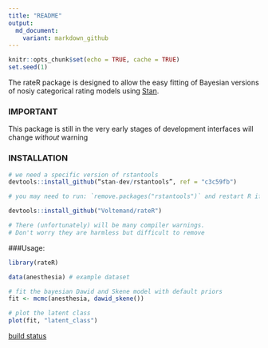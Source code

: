 ```yaml
---
title: "README"
output:
  md_document:
    variant: markdown_github
---
```


```r
knitr::opts_chunk$set(echo = TRUE, cache = TRUE)
set.seed(1)
```

The rateR package is designed to allow the easy fitting of Bayesian versions of nosiy categorical rating models using [Stan](https://mc-stan.org/).

### IMPORTANT

This package is still in the very early stages of development interfaces will change *without* warning

### INSTALLATION

``` r
# we need a specific version of rstantools
devtools::install_github(“stan-dev/rstantools”, ref = "c3c59fb")

# you may need to run: `remove.packages("rstantools")` and restart R if rstantools is already loaded

devtools::install_github("Voltemand/rateR")

# There (unfortunately) will be many compiler warnings. 
# Don't worry they are harmless but difficult to remove
```

###Usage:

```r
library(rateR)

data(anesthesia) # example dataset

# fit the bayesian Dawid and Skene model with default priors
fit <- mcmc(anesthesia, dawid_skene())

# plot the latent class
plot(fit, "latent_class")
```

[build status](https://travis-ci.com/Voltemand/rateR.svg?branch=master)
